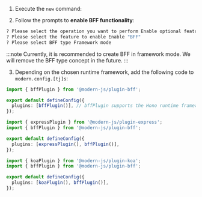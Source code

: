 
1. Execute the `new` command:

<PackageManagerTabs command="run new" />

2. Follow the prompts to **enable BFF functionality**:

```bash
? Please select the operation you want to perform Enable optional features
? Please select the feature to enable Enable "BFF"
? Please select BFF type Framework mode
```

:::note
Currently, it is recommended to create BFF in framework mode. We will remove the BFF type concept in the future.
:::

3. Depending on the chosen runtime framework, add the following code to `modern.config.[tj]s`:


<Tabs>
  <TabItem value="express" label="Hono.js" default>

```ts title="modern.config.ts"
import { bffPlugin } from '@modern-js/plugin-bff';

export default defineConfig({
  plugins: [bffPlugin()], // bffPlugin supports the Hono runtime framework by default
});
```

  </TabItem>

  <TabItem value="express" label="Express.js" default>

```ts title="modern.config.ts"
import { expressPlugin } from '@modern-js/plugin-express';
import { bffPlugin } from '@modern-js/plugin-bff';

export default defineConfig({
  plugins: [expressPlugin(), bffPlugin()],
});
```

  </TabItem>
  <TabItem value="koa" label="Koa.js">

```ts title="modern.config.ts"
import { koaPlugin } from '@modern-js/plugin-koa';
import { bffPlugin } from '@modern-js/plugin-bff';

export default defineConfig({
  plugins: [koaPlugin(), bffPlugin()],
});
```

  </TabItem>
</Tabs>
